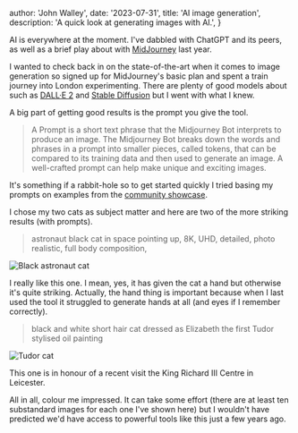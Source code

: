 
  author: 'John Walley',
  date: '2023-07-31',
  title: 'AI image generation',
  description: 'A quick look at generating images with AI.',
}


AI is everywhere at the moment. I've dabbled with ChatGPT and its peers, as well as a brief play about with [MidJourney](https://www.midjourney.com/app/) last year.

I wanted to check back in on the state-of-the-art when it comes to image generation so signed up for MidJourney's basic plan and spent a train journey into London experimenting. There are plenty of good models about such as [DALL·E 2](https://openai.com/dall-e-2) and [Stable Diffusion](https://dreamstudio.ai/) but I went with what I knew.

A big part of getting good results is the prompt you give the tool.

> A Prompt is a short text phrase that the Midjourney Bot interprets to produce an image. The Midjourney Bot breaks down the words and phrases in a prompt into smaller pieces, called tokens, that can be compared to its training data and then used to generate an image. A well-crafted prompt can help make unique and exciting images.

It's something if a rabbit-hole so to get started quickly I tried basing my prompts on examples from the [community showcase](https://www.midjourney.com/showcase/recent/).

I chose my two cats as subject matter and here are two of the more striking results (with prompts).

> astronaut black cat in space pointing up, 8K, UHD, detailed, photo realistic, full body composition,

<Image src={catAstronaut} alt="Black astronaut cat" />

I really like this one. I mean, yes, it has given the cat a hand but otherwise it's quite striking. Actually, the hand thing is important because when I last used the tool it struggled to generate hands at all (and eyes if I remember correctly).

> black and white short hair cat dressed as Elizabeth the first Tudor stylised oil painting

<Image src={tudorCat} alt="Tudor cat" />

This one is in honour of a recent visit the King Richard III Centre in Leicester.

All in all, colour me impressed. It can take some effort (there are at least ten substandard images for each one I've shown here) but I wouldn't have predicted we'd have access to powerful tools like this just a few years ago.
